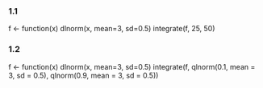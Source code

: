 ### 1.1
f <- function(x) dlnorm(x, mean=3, sd=0.5) 
integrate(f, 25, 50) 

### 1.2
f <- function(x) dlnorm(x, mean=3, sd=0.5) 
integrate(f, qlnorm(0.1, mean = 3, sd = 0.5), qlnorm(0.9, mean = 3, sd = 0.5)) 

